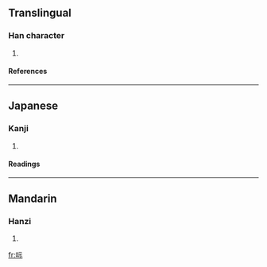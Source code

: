 ==Translingual==
===Han character===
{{Han char|rn=30|rad=口|as=05|sn=8|four=|canj=口一一火 (RMMF)}}
# {{defn|Han}}
====References====
{{Han ref|kx=0182.010|dkj=03442|dj=0401.010|hdz=10597.080|uh=5469|ud=21609}}
----
==Japanese==
===Kanji===
{{ja-kanji|grade=|rs=口05}}
# {{defn|Japanese}} 
====Readings====
{{ja-readings|on=[[し]] (shi)|kun=[[たしなむ]] (tashinamu), [[このむ]] (konomu)}}
----
==Mandarin==
===Hanzi===
{{cmn-hanzi|pin=[[shì]] ([[shi4]])|wg=shih<sup>4</sup>}}
# {{defn|Mandarin}}

[[fr:呩]]
